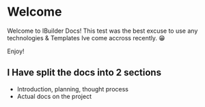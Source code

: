 # Welcome
 
Welcome to IBuilder Docs! This test was the best excuse to use any technologies & Templates Ive come accross recently. 😁

Enjoy!

## I Have split the docs into 2 sections
- Introduction, planning, thought process
- Actual docs on the project
